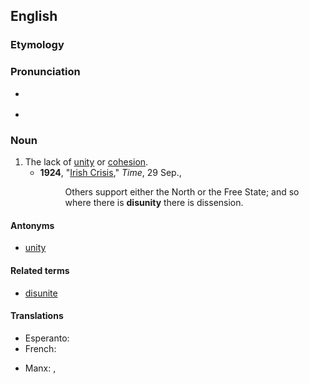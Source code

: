 ==English==

===Etymology===
{{prefix|en|dis|unity}}

===Pronunciation===
* {{a|UK}} {{IPA|en|/dɪsˈjuːnɪti/}}
* {{audio|en|en-uk-disunity.ogg|Audio (UK)}}

===Noun===
{{en-noun|~}}

# The lack of [[unity]] or [[cohesion]].
#* '''1924''', "[https://web.archive.org/web/20090807063014/http://www.time.com/time/magazine/article/0,9171,719208,00.html Irish Crisis]," ''Time'', 29 Sep.,
#*: Others support either the North or the Free State; and so where there is '''disunity''' there is dissension.

====Antonyms====
* [[unity]]

====Related terms====
* [[disunite]]

====Translations====
{{trans-top|lack of unity or cohesion}}
* Esperanto: {{t|eo|malunueco}}
* French: {{t+|fr|désunion|f}}
{{trans-mid}}
* Manx: {{t|gv|mee-unnaneys|m}}, {{t|gv|neu-unnaneys|m}}
{{trans-bottom}}